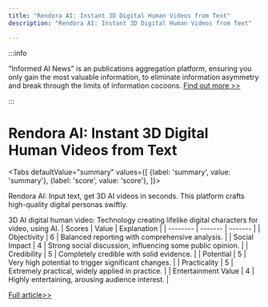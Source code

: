```yaml
---
title: "Rendora AI: Instant 3D Digital Human Videos from Text"
description: "Rendora AI: Instant 3D Digital Human Videos from Text"

---
```



:::info

"Informed AI News" is an publications aggregation platform, ensuring you only gain the most valuable information, to eliminate information asymmetry and break through the limits of information cocoons.  [Find out more >>](/)

:::

# Rendora AI: Instant 3D Digital Human Videos from Text


<Tabs
	defaultValue="summary"
	values={[
	{label: 'summary', value: 'summary'},
	{label: 'score', value: 'score'},
]}>
<TabItem value="summary">


Rendora AI: Input text, get 3D AI videos in seconds. This platform crafts high-quality digital personas swiftly.

3D AI digital human video: Technology creating lifelike digital characters for video, using AI.
</TabItem>
<TabItem value="score">
	| Scores     | Value   | Explanation |
	| -------- | ------- | ------- |
	| Objectivity  | 6    | Balanced reporting with comprehensive analysis.    |
	| Social Impact | 4     | Strong social discussion, influencing some public opinion.    |
	| Credibility    | 5    | Completely credible with solid evidence.    |
	| Potential    | 5    | Very high potential to trigger significant changes.    |
	| Practicality    | 5    | Extremely practical, widely applied in practice.    |
	| Entertainment Value    | 4    | Highly entertaining, arousing audience interest.    |
</TabItem>
</Tabs>

[Full article>>](https://xiaohu.ai/p/12540)
